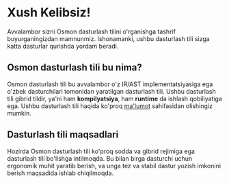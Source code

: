 # Xush Kelibsiz!

Avvalambor sizni Osmon dasturlash tilini o'rganishga tashrif buyurganingizdan mamnunmiz. Ishonamanki, ushbu dasturlash tili sizga katta dasturlar qurishda yordam beradi.

## Osmon dasturlash tili bu nima?

Osmon dasturlash tili bu avvalambor o'z IR/AST implementatsiyasiga ega o'zbek dasturchilari tomonidan yaratilgan dasturlash tili. Ushbu dasturlash tili gibrid tildir, ya'ni
ham **kompilyatsiya**, ham **runtime** da ishlash qobiliyatiga ega. Ushbu dasturlash tili haqida ko'proq [ma'lumot](/about) sahifasidan olishingiz mumkin.

## Dasturlash tili maqsadlari

Hozirda Osmon dasturlash tili ko'proq sodda va gibrid rejimiga ega dasturlash tili bo'lishga intilmoqda. Bu bilan birga dasturchi uchun ergonomik muhit yaratib berish, va
unga tez va stabil dastur yozish imkonini berish maqsadida ishlab chiqilmoqda.